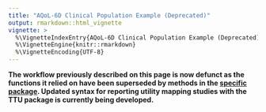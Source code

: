 ---
title: "AQoL-6D Clinical Population Example (Deprecated)"
output: rmarkdown::html_vignette
vignette: >
  %\VignetteIndexEntry{AQoL-6D Clinical Population Example (Deprecated)}
  %\VignetteEngine{knitr::rmarkdown}
  %\VignetteEncoding{UTF-8}
---

\blandscape
<!---BLOCK_LANDSCAPE_START--->
**The workflow previously described on this page is now defunct as the functions it relied on have been superseded by methods in the [specific package](https://ready4-dev.github.io/specific). Updated syntax for reporting utility mapping studies with the TTU package is currently being developed.**


